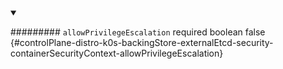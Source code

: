 
<details className="config-field" data-expandable="false" open>
<summary>

######### `allowPrivilegeEscalation` <span className="config-field-required" data-required="false">required</span> <span className="config-field-type">boolean</span> <span className="config-field-default">false</span> <span className="config-field-enum"></span> {#controlPlane-distro-k0s-backingStore-externalEtcd-security-containerSecurityContext-allowPrivilegeEscalation}



</summary>



</details>
